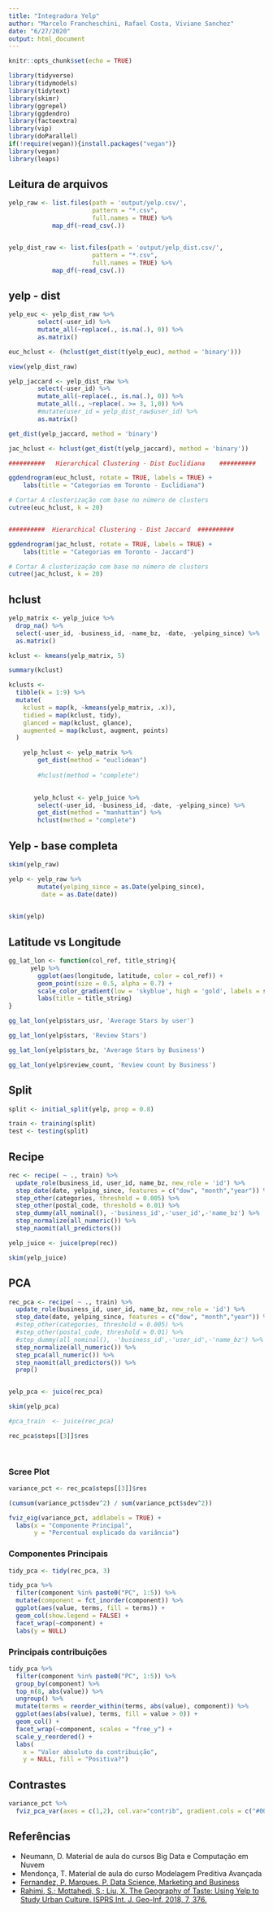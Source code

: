 ```yaml
---
title: "Integradora Yelp"
author: "Marcelo Francheschini, Rafael Costa, Viviane Sanchez"
date: "6/27/2020"
output: html_document
---
```


```r
knitr::opts_chunk$set(echo = TRUE)
```

```r

library(tidyverse)
library(tidymodels)
library(tidytext)
library(skimr)
library(ggrepel)
library(ggdendro)
library(factoextra)
library(vip)
library(doParallel)
if(!require(vegan)){install.packages("vegan")}
library(vegan)
library(leaps)

```


## Leitura de arquivos

```r

yelp_raw <- list.files(path = 'output/yelp.csv/', 
                       pattern = "*.csv",
                       full.names = TRUE) %>% 
            map_df(~read_csv(.))


yelp_dist_raw <- list.files(path = 'output/yelp_dist.csv/', 
                       pattern = "*.csv",
                       full.names = TRUE) %>% 
            map_df(~read_csv(.))
```

## yelp - dist

```r

yelp_euc <- yelp_dist_raw %>%
        select(-user_id) %>% 
        mutate_all(~replace(., is.na(.), 0)) %>% 
        as.matrix()

euc_hclust <- (hclust(get_dist(t(yelp_euc), method = 'binary')))

view(yelp_dist_raw)

yelp_jaccard <- yelp_dist_raw %>%
        select(-user_id) %>% 
        mutate_all(~replace(., is.na(.), 0)) %>% 
        mutate_all(., ~replace(. >= 3, 1,0)) %>% 
        #mutate(user_id = yelp_dist_raw$user_id) %>% 
        as.matrix()

get_dist(yelp_jaccard, method = 'binary')

jac_hclust <- hclust(get_dist(t(yelp_jaccard), method = 'binary'))

```



```r

##########   Hierarchical Clustering - Dist Euclidiana    ##########

ggdendrogram(euc_hclust, rotate = TRUE, labels = TRUE) +
    labs(title = "Categorias em Toronto - Euclidiana")

# Cortar A clusterização com base no número de clusters
cutree(euc_hclust, k = 20) 


##########  Hierarchical Clustering - Dist Jaccard  ##########

ggdendrogram(jac_hclust, rotate = TRUE, labels = TRUE) +
    labs(title = "Categorias em Toronto - Jaccard")

# Cortar A clusterização com base no número de clusters
cutree(jac_hclust, k = 20) 

```

## hclust


```r

yelp_matrix <- yelp_juice %>% 
  drop_na() %>% 
  select(-user_id, -business_id, -name_bz, -date, -yelping_since) %>% 
  as.matrix()

kclust <- kmeans(yelp_matrix, 5)

summary(kclust)

kclusts <- 
  tibble(k = 1:9) %>%
  mutate(
    kclust = map(k, ~kmeans(yelp_matrix, .x)),
    tidied = map(kclust, tidy),
    glanced = map(kclust, glance),
    augmented = map(kclust, augment, points)
  )

```


```r

    yelp_hclust <- yelp_matrix %>%
        get_dist(method = "euclidean")
    
        #hclust(method = "complete")

    
       yelp_hclust <- yelp_juice %>%
        select(-user_id, -business_id, -date, -yelping_since) %>% 
        get_dist(method = "manhattan") %>%  
        hclust(method = "complete")


```





## Yelp - base completa 

```r

skim(yelp_raw)

yelp <- yelp_raw %>% 
        mutate(yelping_since = as.Date(yelping_since),
         date = as.Date(date))
  

skim(yelp)

```


## Latitude vs Longitude

```r

gg_lat_lon <- function(col_ref, title_string){
      yelp %>% 
        ggplot(aes(longitude, latitude, color = col_ref)) +
        geom_point(size = 0.5, alpha = 0.7) +
        scale_color_gradient(low = 'skyblue', high = 'gold', labels = scales::label_number_si()) +
        labs(title = title_string)
}

```

```r

gg_lat_lon(yelp$stars_usr, 'Average Stars by user')

```

```r

gg_lat_lon(yelp$stars, 'Review Stars')

```

```r

gg_lat_lon(yelp$stars_bz, 'Average Stars by Business')

```

```r

gg_lat_lon(yelp$review_count, 'Review count by Business')

```


## Split

```r

split <- initial_split(yelp, prop = 0.8)

train <- training(split)
test <- testing(split)

```


## Recipe

```r

rec <- recipe( ~ ., train) %>% 
  update_role(business_id, user_id, name_bz, new_role = 'id') %>% 
  step_date(date, yelping_since, features = c("dow", "month","year")) %>% 
  step_other(categories, threshold = 0.005) %>% 
  step_other(postal_code, threshold = 0.01) %>% 
  step_dummy(all_nominal(), -'business_id',-'user_id',-'name_bz') %>%
  step_normalize(all_numeric()) %>% 
  step_naomit(all_predictors())

yelp_juice <- juice(prep(rec))

skim(yelp_juice)

```



## PCA

```r

rec_pca <- recipe( ~ ., train) %>% 
  update_role(business_id, user_id, name_bz, new_role = 'id') %>% 
  step_date(date, yelping_since, features = c("dow", "month","year")) %>% 
  #step_other(categories, threshold = 0.005) %>% 
  #step_other(postal_code, threshold = 0.01) %>% 
  #step_dummy(all_nominal(), -'business_id',-'user_id',-'name_bz') %>%
  step_normalize(all_numeric()) %>% 
  step_pca(all_numeric()) %>% 
  step_naomit(all_predictors()) %>% 
  prep()


yelp_pca <- juice(rec_pca)

skim(yelp_pca)

#pca_train  <- juice(rec_pca) 

rec_pca$steps[[3]]$res

  
```


### Scree Plot

```r

variance_pct <- rec_pca$steps[[3]]$res

(cumsum(variance_pct$sdev^2) / sum(variance_pct$sdev^2))

fviz_eig(variance_pct, addlabels = TRUE) + 
  labs(x = "Componente Principal",
       y = "Percentual explicado da variância")

```

### Componentes Principais

```r

tidy_pca <- tidy(rec_pca, 3)

tidy_pca %>% 
  filter(component %in% paste0("PC", 1:5)) %>%
  mutate(component = fct_inorder(component)) %>%
  ggplot(aes(value, terms, fill = terms)) +
  geom_col(show.legend = FALSE) +
  facet_wrap(~component) +
  labs(y = NULL)

```


### Principais contribuições

```r

tidy_pca %>%
  filter(component %in% paste0("PC", 1:5)) %>%
  group_by(component) %>%
  top_n(8, abs(value)) %>%
  ungroup() %>%
  mutate(terms = reorder_within(terms, abs(value), component)) %>%
  ggplot(aes(abs(value), terms, fill = value > 0)) +
  geom_col() +
  facet_wrap(~component, scales = "free_y") +
  scale_y_reordered() +
  labs(
    x = "Valor absoluto da contribuição",
    y = NULL, fill = "Positiva?")

```


## Contrastes

```r

variance_pct %>% 
  fviz_pca_var(axes = c(1,2), col.var="contrib", gradient.cols = c("#00AFBB", "#E7B800", "#FC4E07"))

```


## Referências

- Neumann, D. Material de aula do cursos Big Data e Computação em Nuvem
- Mendonça, T. Material de aula do curso Modelagem Preditiva Avançada
- [Fernandez, P. Marques. P. Data Science, Marketing and Business](https://datascience.insper.edu.br/datascience.pdf)
- [Rahimi, S.; Mottahedi, S.; Liu, X. The Geography of Taste: Using Yelp to Study Urban Culture. ISPRS Int. J. Geo-Inf. 2018, 7, 376.](https://www.mdpi.com/2220-9964/7/9/376?type=check_update&version=1)




